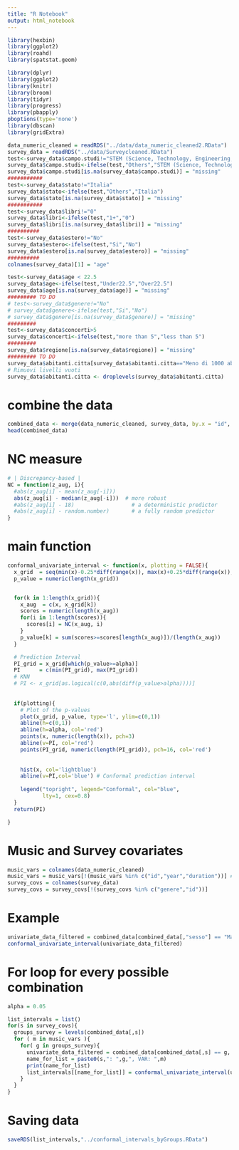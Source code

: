 ```yaml
---
title: "R Notebook"
output: html_notebook
---
```

```r
library(hexbin)
library(ggplot2)
library(roahd)
library(spatstat.geom)
```
```r
library(dplyr) 
library(ggplot2)
library(knitr)
library(broom)
library(tidyr)
library(progress)
library(pbapply)
pboptions(type='none')
library(dbscan)
library(gridExtra)
```


```r
data_numeric_cleaned = readRDS("../data/data_numeric_cleaned2.RData")
survey_data = readRDS("../data/Surveycleaned.RData")
test<-survey_data$campo.studi!="STEM (Science, Technology, Engineering, Mathematics)"         
survey_data$campo.studi<-ifelse(test,"Others","STEM (Science, Technology, Engineering, Mathematics)")
survey_data$campo.studi[is.na(survey_data$campo.studi)] = "missing"
###########
test<-survey_data$stato!="Italia"         
survey_data$stato<-ifelse(test,"Others","Italia")
survey_data$stato[is.na(survey_data$stato)] = "missing"
###########
test<-survey_data$libri!="0"         
survey_data$libri<-ifelse(test,"1+","0")
survey_data$libri[is.na(survey_data$libri)] = "missing"
##########
test<-survey_data$estero!="No"         
survey_data$estero<-ifelse(test,"Si","No")
survey_data$estero[is.na(survey_data$estero)] = "missing"
##########
colnames(survey_data)[1] = "age"

test<-survey_data$age < 22.5         
survey_data$age<-ifelse(test,"Under22.5","Over22.5")
survey_data$age[is.na(survey_data$age)] = "missing"
######### TO DO
# test<-survey_data$genere!="No"         
# survey_data$genere<-ifelse(test,"Si","No")
# survey_data$genere[is.na(survey_data$genere)] = "missing"
######### 
test<-survey_data$concerti>5         
survey_data$concerti<-ifelse(test,"more than 5","less than 5")
######### 
survey_data$regione[is.na(survey_data$regione)] = "missing"
######### TO DO
survey_data$abitanti.citta[survey_data$abitanti.citta=="Meno di 1000 abitanti"] = "Tra 10.000 e 100.000"
# Rimuovi livelli vuoti
survey_data$abitanti.citta <- droplevels(survey_data$abitanti.citta)
```


# combine the data

```r
combined_data <- merge(data_numeric_cleaned, survey_data, by.x = "id", by.y = "id")
head(combined_data)
```



# NC measure
```r
# | Discrepancy-based |
NC = function(z_aug, i){
  #abs(z_aug[i] - mean(z_aug[-i]))
  abs(z_aug[i] - median(z_aug[-i]))  # more robust
  #abs(z_aug[i] - 18)                  # a deterministic predictor
  #abs(z_aug[i] - random.number)       # a fully random predictor
}
```

# main function
```r
conformal_univariate_interval <- function(x, plotting = FALSE){
  x_grid  = seq(min(x)-0.25*diff(range(x)), max(x)+0.25*diff(range(x)), length.out=100)
  p_value = numeric(length(x_grid))


  for(k in 1:length(x_grid)){
    x_aug  = c(x, x_grid[k])
    scores = numeric(length(x_aug))
    for(i in 1:length(scores)){
      scores[i] = NC(x_aug, i)
    }
    p_value[k] = sum(scores>=scores[length(x_aug)])/(length(x_aug))
  }

  # Prediction Interval
  PI_grid = x_grid[which(p_value>=alpha)]
  PI      = c(min(PI_grid), max(PI_grid))
  # KNN 
  # PI <- x_grid[as.logical(c(0,abs(diff(p_value>alpha))))]
  
  
  if(plotting){
    # Plot of the p-values
    plot(x_grid, p_value, type='l', ylim=c(0,1))
    abline(h=c(0,1))
    abline(h=alpha, col='red')
    points(x, numeric(length(x)), pch=3)
    abline(v=PI, col='red')
    points(PI_grid, numeric(length(PI_grid)), pch=16, col='red')
    
    
    hist(x, col='lightblue')
    abline(v=PI,col='blue') # Conformal prediction interval
    
    legend("topright", legend="Conformal", col="blue",
           lty=1, cex=0.8)
  }
  return(PI)

}
```

# Music and Survey covariates
```r
music_vars = colnames(data_numeric_cleaned)
music_vars = music_vars[!(music_vars %in% c("id","year","duration"))] # exclude year and duration
survey_covs = colnames(survey_data)
survey_covs = survey_covs[!(survey_covs %in% c("genere","id"))]
```

# Example
```r
univariate_data_filtered = combined_data[combined_data[,"sesso"] == "Maschio", "popularity"]
conformal_univariate_interval(univariate_data_filtered)
```


# For loop for every possible combination
```r
alpha = 0.05

list_intervals = list()
for(s in survey_covs){
  groups_survey = levels(combined_data[,s])
  for ( m in music_vars ){
    for( g in groups_survey){
      univariate_data_filtered = combined_data[combined_data[,s] == g, m]
      name_for_list = paste0(s,": ",g,", VAR: ",m)
      print(name_for_list)
      list_intervals[[name_for_list]] = conformal_univariate_interval(univariate_data_filtered)
    }
  }
}


```
# Saving data
```r
saveRDS(list_intervals,"../conformal_intervals_byGroups.RData")
```










